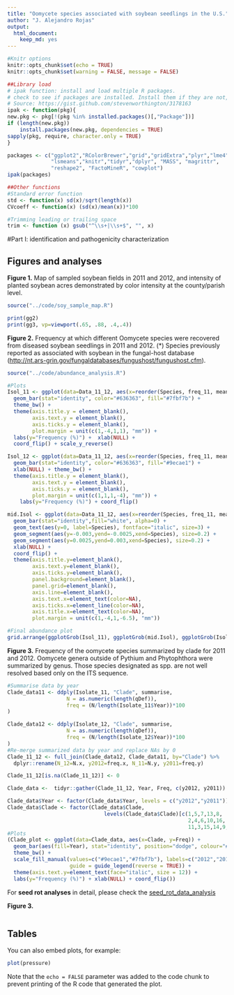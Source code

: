 ```yaml
---
title: "Oomycete species associated with soybean seedlings in the U.S."
author: "J. Alejandro Rojas"
output: 
  html_document: 
    keep_md: yes
---
```


```r
#Knitr options
knitr::opts_chunk$set(echo = TRUE)
knitr::opts_chunk$set(warning = FALSE, message = FALSE)

##Library load
# ipak function: install and load multiple R packages.
# check to see if packages are installed. Install them if they are not, then load them into the R session.
# Source: https://gist.github.com/stevenworthington/3178163
ipak <- function(pkg){
new.pkg <- pkg[!(pkg %in% installed.packages()[,"Package"])]
if (length(new.pkg)) 
    install.packages(new.pkg, dependencies = TRUE)
sapply(pkg, require, character.only = TRUE)
}

packages <- c("ggplot2","RColorBrewer","grid","gridExtra","plyr","lme4",
              "lsmeans","knitr","tidyr","dplyr", "MASS", "magrittr", 
              "reshape2", "FactoMineR", "cowplot")
ipak(packages)

##Other functions
#Standard error function
std <- function(x) sd(x)/sqrt(length(x))
CVcoeff <- function(x) (sd(x)/mean(x))*100

#Trimming leading or trailing space
trim <- function (x) gsub("^\\s+|\\s+$", "", x)
```

#Part I: identification and pathogenicity characterization

## Figures and analyses

__Figure 1.__ Map of sampled soybean fields in 2011 and 2012, and intensity of 
planted soybean acres demonstrated by color intensity at the county/parish level. 

```r
source("../code/soy_sample_map.R")

print(gg2)
print(gg3, vp=viewport(.65, .88, .4,.4))
```


__Figure 2.__ Frequency at which different Oomycete species were recovered from 
diseased soybean seedlings in 2011 and 2012.  (*) Species previously reported as 
associated with soybean in the fungal-host database (<http://nt.ars-grin.gov/fungaldatabases/fungushost/fungushost.cfm>).
```r
source("../code/abundance_analysis.R")

#Plots
Isol_11 <- ggplot(data=Data_11_12, aes(x=reorder(Species, freq_11, mean), y=freq_11)) + 
  geom_bar(stat="identity", color="#636363", fill="#7fbf7b") + 
  theme_bw() +
  theme(axis.title.y = element_blank(), 
        axis.text.y = element_blank(), 
        axis.ticks.y = element_blank(),
        plot.margin = unit(c(1,-4,1,1), "mm")) +
  labs(y="Frequency (%)") +  xlab(NULL) +
  coord_flip() + scale_y_reverse()

Isol_12 <- ggplot(data=Data_11_12, aes(x=reorder(Species, freq_11, mean), y=freq_12)) + 
  geom_bar(stat="identity", color="#636363", fill="#9ecae1") + 
  xlab(NULL) + theme_bw() + 
  theme(axis.title.y = element_blank(),
        axis.text.y = element_blank(),
        axis.ticks.y = element_blank(),
        plot.margin = unit(c(1,1,1,-4), "mm")) +
    labs(y="Frequency (%)") + coord_flip()

mid.Isol <- ggplot(data=Data_11_12, aes(x=reorder(Species, freq_11, mean), y=0)) +
  geom_bar(stat="identity",fill="white", alpha=0) + 
  geom_text(aes(y=0, label=Species), fontface="italic", size=3) +
  geom_segment(aes(y=-0.003,yend=-0.0025,xend=Species), size=0.2) +
  geom_segment(aes(y=0.0025,yend=0.003,xend=Species), size=0.2) +
  xlab(NULL) +
  coord_flip() + 
  theme(axis.title.y=element_blank(),
        axis.text.y=element_blank(),
        axis.ticks.y=element_blank(),
        panel.background=element_blank(),
        panel.grid=element_blank(),
        axis.line=element_blank(),
        axis.text.x=element_text(color=NA),
        axis.ticks.x=element_line(color=NA),
        axis.title.x=element_text(color=NA),
        plot.margin = unit(c(1,-4,1,-6.5), "mm"))

#Final abundance plot
grid.arrange(ggplotGrob(Isol_11), ggplotGrob(mid.Isol), ggplotGrob(Isol_12), ncol=3, widths=c(.3,.2,.3))
```

__Figure 3.__  Frequency of the oomycete species summarized by clade for 2011 
and 2012. Oomycete genera outside of Pythium and Phytophthora were summarized 
by genus.  Those species designated as spp. are not well resolved based only on
the ITS sequence.
```r
#Summarise data by year
Clade_data11 <- ddply(Isolate_11, "Clade", summarise,
                   N = as.numeric(length(qDef)),
                   freq = (N/length(Isolate_11$Year))*100
)

Clade_data12 <- ddply(Isolate_12, "Clade", summarise,
                   N = as.numeric(length(qDef)),
                   freq = (N/length(Isolate_12$Year))*100
)
#Re-merge summarized data by year and replace NAs by 0
Clade_11_12 <- full_join(Clade_data12, Clade_data11, by="Clade") %>%
  dplyr::rename(N_12=N.x, y2012=freq.x, N_11=N.y, y2011=freq.y)

Clade_11_12[is.na(Clade_11_12)] <- 0

Clade_data <-  tidyr::gather(Clade_11_12, Year, Freq, c(y2012, y2011))

Clade_data$Year <- factor(Clade_data$Year, levels = c("y2012","y2011"))
Clade_data$Clade <- factor(Clade_data$Clade,
                               levels(Clade_data$Clade)[c(1,5,7,13,8,
                                                          2,4,6,10,16,
                                                          11,3,15,14,9,12)])
#Plots
(Clade_plot <- ggplot(data=Clade_data, aes(x=Clade, y=Freq)) + 
  geom_bar(aes(fill=Year), stat="identity", position="dodge", colour="#636363") + 
  theme_bw() +
  scale_fill_manual(values=c("#9ecae1","#7fbf7b"), labels=c("2012","2011"),
                    guide = guide_legend(reverse = TRUE)) +
  theme(axis.text.y=element_text(face="italic", size = 12)) +
  labs(y="Frequency (%)") + xlab(NULL) + coord_flip())
```

For __seed rot analyses__ in detail, please check the [seed_rot_data_analysis](Seed_rot_data_analysis.md)


__Figure 3.__
```

```

## Tables

You can also embed plots, for example:

```r
plot(pressure)
```

Note that the `echo = FALSE` parameter was added to the code chunk to prevent printing of the R code that generated the plot.

